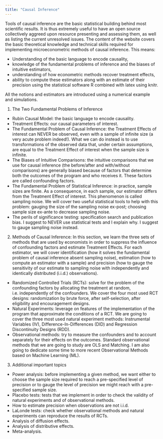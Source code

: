 ```yaml
---
title: "Causal Inference"
---
```



Tools of causal inference are the basic statistical building behind most scientific results.
It is thus extremely useful to have an open source collectively aggreed upon resource presenting and assessing them, as well as listing the current unresolved issues.
The content of the website covers the basic theoretical knowledge and technical skills required for implementing microeconometric methods of causal inference.
This means:

* Understanding of the basic language to encode causality,
* knowledge of the fundamental problems of inference and the biases of intuitive estimators,
* understanding of how econometric methods recover treatment effects,
* ability to compute these estimators along with an estimate of their precision using the statistical software R combined with latex using knitr.

All the notions and estimators are introduced using a numerical example and simulations. 

1. The Two Fundamental Problems of Inference
+ Rubin Causal Model: the basic language to encode causality.
+ Treatment Effects: our causal parameters of interest.
+ The Fundamental Problem of Causal Inference: the Treatment Effects of interest can NEVER be observed, even with a sample of infinite size (a very acute problem indeed!). 
What we can do instead is to use transformations of the observed data that, under certain assumptions, are equal to the Treatment Effect of interest when the sample size is infinite. 
+ The Biases of Intuitive Comparisons: the intuitive comparisons that we use for causal inference (the before/after and with/without comparisons) are generally biased because of factors that determine both the outcomes of the program and who receives it. 
These factors are called confounding factors.
+ The Fundamental Problem of Statistical Inference: in practice, sample sizes are finite. 
As a consequence, in each sample, our estimator differs from the Treatment Effect of interest. 
This phenomenon is called sampling noise. 
We will cover two useful statistical tools to help with this problem: gauging the size of the sampling noise ex-post; choosing sample size ex-ante to decrease sampling noise.
+ The perils of significance testing: specification search and publication bias. 
I suggest to NEVER use statistical tests and I explain why. 
I suggest to gauge sampling noise instead.
2. Methods of Causal Inference: In this section, we learn the three sets of methods that are used by economists in order to suppress the influence of confounding factors and estimate Treatment Effects. 
For each estimator, we will cover identification (how it solves the fundamental problem of causal inference absent sampling noise), estimation (how to compute an estimator with a sample) and precision (how to gauge the sensitivity of our estimate to sampling noise with independently and identically distributed (i.i.d.) observations).
+ Randomized Controlled Trials (RCTs): solve for the problem of the confounding factors by allocating the treatment at random, i.e. independently of the confounders. 
We cover the four most used RCT designs: randomization by brute force, after self-selection, after eligibility and encouragement designs.
+ Natural Experiments: leverage on features of the implementation of the program that approximate the conditions of a RCT. We are going to cover the three most used natural experiment methods: Instrumental Variables (IV), Difference-In-Differences (DID) and Regression Discontinuity Designs (RDD).
+ Observational methods: try to measure the confounders and to account separately for their effects on the outcomes. 
Standard observational methods that we are going to study are OLS and Matching. 
I am also going to dedicate some time to more recent Observational Methods based on Machine Learning (ML). 
3. Additional important topics
+ Power analysis: before implementing a given method, we want either to choose the sample size required to reach a pre-specified level of precision or to gauge the level of precision we might reach with a pre-specified sample size. 
+ Placebo tests: tests that we implement in order to check the validity of natural experiments and of observational methods. 
+ How to estimate precision when observations are not i.i.d.
+ LaLonde tests: check whether observational methods and natural experiments can reproduce the results of RCTs. 
+ Analysis of diffusion effects.
+ Analysis of distributive effects.
+ Meta-analysis.


